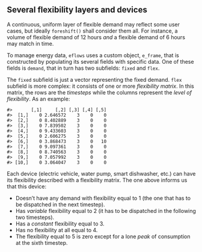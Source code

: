 ## Several flexibility layers and devices

A continuous, uniform layer of flexible demand may reflect some user cases, but ideally `foreshift()` shall consider them all. For instance, a volume of flexible demand of 12 hours *and* a flexible demand of 6 hours may match in time. 

To manage energy data, `eflows` uses a custom object, `e_frame`, that is constructed by populating its several fields with specific data. One of these fields is `demand`, that in turn has two subfields: `fixed` and `flex`.

The `fixed` subfield is just a vector representing the fixed demand. `flex` subfield is more complex: it consists of one or more *flexibility matrix*. In this matrix, the rows are the *timesteps* while the columns represent the *level of flexibility*. As an example:

```
#>       [,1]     [,2] [,3] [,4] [,5]
#>  [1,]    0 2.646572    3    0    0
#>  [2,]    0 8.402889    3    0    0
#>  [3,]    0 7.839502    3    0    0
#>  [4,]    0 9.433603    3    0    0
#>  [5,]    0 2.606275    3    0    0
#>  [6,]    0 3.868473    3    0   10
#>  [7,]    0 9.097361    3    0    0
#>  [8,]    0 8.740563    3    0    0
#>  [9,]    0 7.057992    3    0    0
#> [10,]    0 3.064047    3    0    0
```
Each device (electric vehicle, water pump, smart dishwasher, etc.) can have its flexibility described with a flexibility matrix. The one above informs us that this device: 

- Doesn't have any demand with flexibility equal to 1 (the one that has to be dispatched in the next timestep).
- Has *variable* flexibility equal to 2 (it has to be dispatched in the following two timesteps).
- Has a *constant* flexibility equal to 3.
- Has no flexibility at all equal to 4.
- The flexibility equal to 5 is zero except for a lone *peak* of consumption at the sixth timestep.
